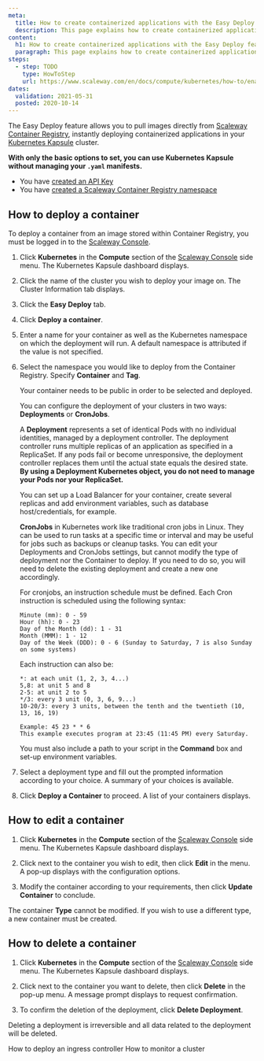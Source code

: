```yaml
---
meta:
  title: How to create containerized applications with the Easy Deploy feature
  description: This page explains how to create containerized applications with the Easy Deploy feature
content:
  h1: How to create containerized applications with the Easy Deploy feature
  paragraph: This page explains how to create containerized applications with the Easy Deploy feature
steps:
  - step: TODO
    type: HowToStep
    url: https://www.scaleway.com/en/docs/compute/kubernetes/how-to/enable-easy-deploy/
dates:
  validation: 2021-05-31
  posted: 2020-10-14
---
```



The Easy Deploy feature allows you to pull images directly from [Scaleway Container Registry](/compute/container-registry/concepts#container-registry), instantly deploying containerized applications in your [Kubernetes Kapsule](/compute/kubernetes/concepts#kubernetes-kapsule) cluster.

**With only the basic options to set, you can use Kubernetes Kapsule without managing your `.yaml` manifests.**

<Message type="requirement">

  - You have [created an API Key](/console/my-project/how-to/generate-api-key)
  - You have [created a Scaleway Container Registry namespace](/compute/container-registry/how-to/create-namespace)

</Message>

## How to deploy a container 

<Message type="note">

To deploy a container from an image stored within Container Registry, you must be logged in to the [Scaleway Console](https://console.scaleway.com/).

</Message>

1. Click **Kubernetes** in the **Compute** section of the [Scaleway Console](https://console.scaleway.com) side menu. The Kubernetes Kapsule dashboard displays.
  <Lightbox src="assets/scaleway-kubernetes-dashboard.png" alt="" />

2. Click the name of the cluster you wish to deploy your image on. The Cluster Information tab displays.
  <Lightbox src="assets/scaleway-cluster-information.png" alt="" />

3. Click the **Easy Deploy** tab.

4. Click **Deploy a container**. 

5. Enter a name for your container as well as the Kubernetes namespace on which the deployment will run. A default namespace is attributed if the value is not specified.

6. Select the namespace you would like to deploy from the Container Registry. Specify **Container** and **Tag**.

    <Message type="note">

    Your container needs to be public in order to be selected and deployed.

    </Message>

    You can configure the deployment of your clusters in two ways: **Deployments** or **CronJobs**.

    A **Deployment** represents a set of identical Pods with no individual identities, managed by a deployment controller. The deployment controller runs multiple replicas of an application as specified in a ReplicaSet. If any pods fail or become unresponsive, the deployment controller replaces them until the actual state equals the desired state. **By using a Deployment Kubernetes object, you do not need to manage your Pods nor your ReplicaSet.**

    You can set up a Load Balancer for your container, create several replicas and add environment variables, such as database host/credentials, for example. 

    **CronJobs** in Kubernetes work like traditional cron jobs in Linux. They can be used to run tasks at a specific time or interval and may be useful for jobs such as backups or cleanup tasks. You can edit your Deployments and CronJobs settings, but cannot modify the type of deployment nor the Container to deploy. If you need to do so, you will need to delete the existing deployment and create a new one accordingly.

    For cronjobs, an instruction schedule must be defined. Each Cron instruction is scheduled using the following syntax:
    ```
    Minute (mm): 0 - 59
    Hour (hh): 0 - 23
    Day of the Month (dd): 1 - 31
    Month (MMM): 1 - 12
    Day of the Week (DDD): 0 - 6 (Sunday to Saturday, 7 is also Sunday on some systems)
    ```
    Each instruction can also be:
    ```
    *: at each unit (1, 2, 3, 4...)
    5,8: at unit 5 and 8
    2-5: at unit 2 to 5
    */3: every 3 unit (0, 3, 6, 9...)
    10-20/3: every 3 units, between the tenth and the twentieth (10, 13, 16, 19)
    
    Example: 45 23 * * 6
    This example executes program at 23:45 (11:45 PM) every Saturday.
    ``` 
    You must also include a path to your script in the **Command** box and set-up environment variables. 

7. Select a deployment type and fill out the prompted information according to your choice. A summary of your choices is available.

8. Click **Deploy a Container** to proceed. A list of your containers displays. 

## How to edit a container

1. Click **Kubernetes** in the **Compute** section of the [Scaleway Console](https://console.scaleway.com) side menu. The Kubernetes Kapsule dashboard displays.

2. Click <Icon name="edit" /> next to the container you wish to edit, then click **Edit** in the menu. A pop-up displays with the configuration options. 

3. Modify the container according to your requirements, then click **Update Container** to conclude. 
<Lightbox src="assets/scaleway-update-container.png" alt="" />

<Message type="note">

The container **Type** cannot be modified. If you wish to use a different type, a new container must be created. 

</Message>

## How to delete a container

1. Click **Kubernetes** in the **Compute** section of the [Scaleway Console](https://console.scaleway.com) side menu. The Kubernetes Kapsule dashboard displays.

2. Click <Icon name="edit" /> next to the container you want to delete, then click **Delete** in the pop-up menu. A message prompt displays to request confirmation.

3. To confirm the deletion of the deployment, click **Delete Deployment**.

<Message type="important">

Deleting a deployment is irreversible and all data related to the deployment will be deleted. 

</Message>

<Navigation title="See Also">
  <PreviousButton to="/compute/kubernetes/how-to/deploy-ingress-controller/">How to deploy an ingress controller</PreviousButton>
  <NextButton to="/compute/kubernetes/how-to/monitor-cluster/">How to monitor a cluster</NextButton>
</Navigation>
